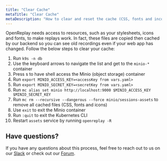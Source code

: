 ```yaml
---
title: "Clear Cache"
metaTitle: "Clear Cache"
metaDescription: "How to clear and reset the cache (CSS, fonts and incons) in OpenReplay."
---
```


OpenReplay needs access to resources, such as your stylesheets, icons and fonts, to make replays work. In fact, these files are copied then cached by our backend so you can see old recordings even if your web app has changed. Follow the below steps to clear your cache:

1. Run `k9s -n db`
2. Use the keyboard arrows to navigate the list and get to the `minio-*` container
3. Press s to have shell access the Minio (object storage) container
4. Run `export MINIO_ACCESS_KEY=<accessKey from vars.yaml>`
5. Run `export MINIO_SECRET_KEY=<secretKey from vars.yaml>`
6. Run `mc alias set minio http://localhost:9000 $MINIO_ACCESS_KEY $MINIO_SECRET_KEY`
7. Run `mc rm --recursive --dangerous --force minio/sessions-assets` to remove all cached files (CSS, fonts and icons)
8. Use `exit` to exit the Minio container
9. Run `:quit` to exit the Kubernetes CLI
10. Restart `assets` service by running `openreplay -R`

## Have questions?
If you have any questions about this process, feel free to reach out to us on our [Slack](https://slack.openreplay.com) or check out our [Forum](https://forum.openreplay.com).
